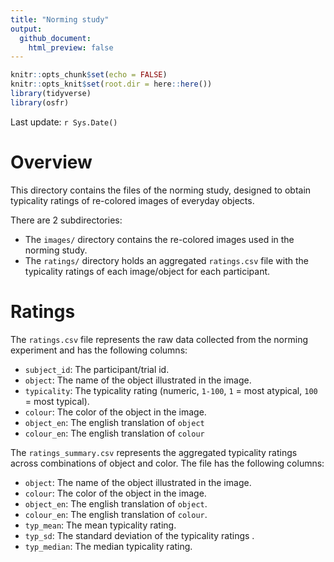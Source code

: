```yaml
---
title: "Norming study"
output:
  github_document:
    html_preview: false
---
```


```r
knitr::opts_chunk$set(echo = FALSE)
knitr::opts_knit$set(root.dir = here::here())
library(tidyverse)
library(osfr)
```

Last update: `r Sys.Date()`

# Overview

This directory contains the files of the norming study, designed to obtain typicality ratings of re-colored images of everyday objects.

There are 2 subdirectories:

- The `images/` directory contains the re-colored images used in the norming study.
- The `ratings/` directory holds an aggregated `ratings.csv` file with the typicality ratings of each image/object for each participant.

# Ratings

The `ratings.csv` file represents the raw data collected from the norming experiment and has the following columns:

- `subject_id`: The participant/trial id.
- `object`: The name of the object illustrated in the image.
- `typicality`: The typicality rating (numeric, `1-100`, `1` = most atypical, `100` = most typical).
- `colour`: The color of the object in the image.
- `object_en`: The english translation of `object`
- `colour_en`: The english translation of `colour`

The `ratings_summary.csv` represents the aggregated typicality ratings across combinations of object and color.
The file has the following columns:

- `object`: The name of the object illustrated in the image.
- `colour`: The color of the object in the image.
- `object_en`: The english translation of `object`.
- `colour_en`: The english translation of `colour`.
- `typ_mean`: The mean typicality rating.
- `typ_sd`: The standard deviation of the typicality ratings .
- `typ_median`: The median typicality rating.


